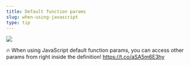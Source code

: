 ```yaml
---
title: Default function params
slug: when-using-javascript
type: tip
---
```


![](../images/tweets/2019-01-3014.55.29-1090624545990590465-1.png)

🔥 When using JavaScript default function params, you can access other params from right inside the definition! https://t.co/aSA5m6E3hy
